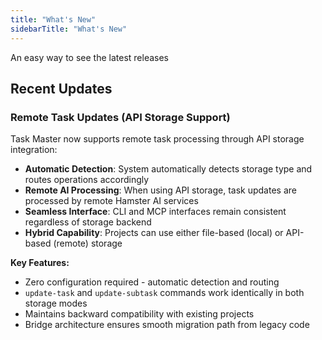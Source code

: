 ```yaml
---
title: "What's New"
sidebarTitle: "What's New"
---
```


An easy way to see the latest releases

## Recent Updates

### Remote Task Updates (API Storage Support)

Task Master now supports remote task processing through API storage integration:

- **Automatic Detection**: System automatically detects storage type and routes operations accordingly
- **Remote AI Processing**: When using API storage, task updates are processed by remote Hamster AI services
- **Seamless Interface**: CLI and MCP interfaces remain consistent regardless of storage backend
- **Hybrid Capability**: Projects can use either file-based (local) or API-based (remote) storage

**Key Features:**
- Zero configuration required - automatic detection and routing
- `update-task` and `update-subtask` commands work identically in both storage modes
- Maintains backward compatibility with existing projects
- Bridge architecture ensures smooth migration path from legacy code